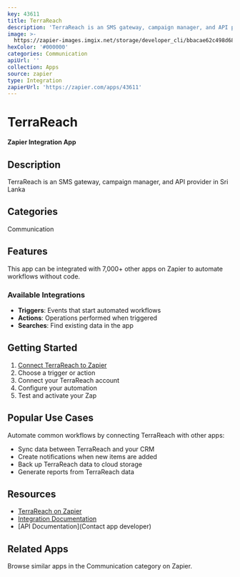 ```yaml
---
key: 43611
title: TerraReach
description: 'TerraReach is an SMS gateway, campaign manager, and API provider in Sri Lanka'
image: >-
  https://zapier-images.imgix.net/storage/developer_cli/bbacae62c498d686de4805ecf677efef.png?auto=format%2Ccompress&ixlib=python-3.0.0&q=50
hexColor: '#000000'
categories: Communication
apiUrl: ''
collection: Apps
source: zapier
type: Integration
zapierUrl: 'https://zapier.com/apps/43611'
---
```

# TerraReach

**Zapier Integration App**

## Description

TerraReach is an SMS gateway, campaign manager, and API provider in Sri Lanka

## Categories

Communication

## Features

This app can be integrated with 7,000+ other apps on Zapier to automate workflows without code.

### Available Integrations

- **Triggers**: Events that start automated workflows
- **Actions**: Operations performed when triggered
- **Searches**: Find existing data in the app

## Getting Started

1. [Connect TerraReach to Zapier](https://zapier.com/apps/43611)
2. Choose a trigger or action
3. Connect your TerraReach account
4. Configure your automation
5. Test and activate your Zap

## Popular Use Cases

Automate common workflows by connecting TerraReach with other apps:

- Sync data between TerraReach and your CRM
- Create notifications when new items are added
- Back up TerraReach data to cloud storage
- Generate reports from TerraReach data

## Resources

- [TerraReach on Zapier](https://zapier.com/apps/43611)
- [Integration Documentation](https://zapier.com/apps/43611/integrations)
- [API Documentation](Contact app developer)

## Related Apps

Browse similar apps in the Communication category on Zapier.
